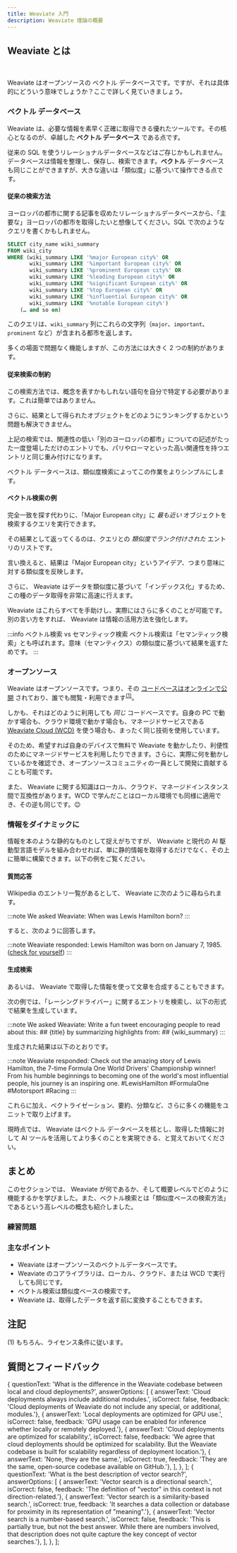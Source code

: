 ```yaml
---
title: Weaviate 入門
description: Weaviate 理論の概要
---
```


## <i class="fa-solid fa-square-chevron-right"></i> Weaviate とは


<ReactPlayer className="react-player" url='https://youtu.be/MQgm126pKkU' controls='true' />
<br/>

 Weaviate はオープンソースの ベクトル データベースです。ですが、それは具体的にどういう意味でしょうか？ここで詳しく見ていきましょう。

### <i class="fa-solid fa-chalkboard"></i> ベクトル データベース

 Weaviate は、必要な情報を素早く正確に取得できる優れたツールです。その核心となるのが、卓越した **ベクトル データベース** である点です。

従来の SQL を使うリレーショナルデータベースなどはご存じかもしれません。データベースは情報を整理し、保存し、検索できます。**ベクトル** データベースも同じことができますが、大きな違いは「類似度」に基づいて操作できる点です。

#### <i class="fa-solid fa-memo-pad"></i> 従来の検索方法

ヨーロッパの都市に関する記事を収めたリレーショナルデータベースから、「主要な」ヨーロッパの都市を取得したいと想像してください。SQL で次のようなクエリを書くかもしれません。

```sql
SELECT city_name wiki_summary
FROM wiki_city
WHERE (wiki_summary LIKE '%major European city%' OR
       wiki_summary LIKE '%important European city%' OR
       wiki_summary LIKE '%prominent European city%' OR
       wiki_summary LIKE '%leading European city%' OR
       wiki_summary LIKE '%significant European city%' OR
       wiki_summary LIKE '%top European city%' OR
       wiki_summary LIKE '%influential European city%' OR
       wiki_summary LIKE '%notable European city%')
    (… and so on)
```

このクエリは、`wiki_summary` 列にこれらの文字列（`major`、`important`、`prominent` など）が含まれる都市を返します。

多くの場面で問題なく機能しますが、この方法には大きく 2 つの制約があります。

#### <i class="fa-solid fa-memo-pad"></i> 従来検索の制約

この検索方法では、概念を表すかもしれない語句を自分で特定する必要があります。これは簡単ではありません。

さらに、結果として得られたオブジェクトをどのようにランキングするかという問題も解決できません。

上記の検索では、関連性の低い「別のヨーロッパの都市」についての記述がたった一度登場しただけのエントリでも、パリやローマといった高い関連性を持つエントリと同じ重み付けになります。

ベクトル データベースは、類似度検索によってこの作業をよりシンプルにします。

#### <i class="fa-solid fa-memo-pad"></i> ベクトル検索の例

完全一致を探す代わりに、「Major European city」に *最も近い* オブジェクトを検索するクエリを実行できます。

その結果として返ってくるのは、クエリとの *類似度でランク付けされた* エントリのリストです。

言い換えると、結果は「Major European city」というアイデア、つまり意味に対する類似度を反映します。

さらに、 Weaviate はデータを類似度に基づいて「インデックス化」するため、この種のデータ取得を非常に高速に行えます。

 Weaviate はこれらすべてを手助けし、実際にはさらに多くのことが可能です。別の言い方をすれば、 Weaviate は情報の活用方法を強化します。

:::info ベクトル検索 vs セマンティック検索
ベクトル検索は「セマンティック検索」とも呼ばれます。意味（セマンティクス）の類似度に基づいて結果を返すためです。
:::

### <i class="fa-solid fa-chalkboard"></i> オープンソース

 Weaviate はオープンソースです。つまり、その [コードベースはオンラインで公開](https://github.com/weaviate/weaviate) されており、誰でも閲覧・利用できます<sup>[(1)](#-notes)</sup>。

しかも、それはどのように利用しても *同じ* コードベースです。自身の PC で動かす場合も、クラウド環境で動かす場合も、マネージドサービスである [Weaviate Cloud (WCD)](https://console.weaviate.cloud/) を使う場合も、まったく同じ技術を使用しています。

そのため、希望すれば自身のデバイスで無料で Weaviate を動かしたり、利便性のためにマネージドサービスを利用したりできます。さらに、実際に何を動かしているかを確認でき、オープンソースコミュニティの一員として開発に貢献することも可能です。

また、 Weaviate に関する知識はローカル、クラウド、マネージドインスタンス間で互換性があります。WCD で学んだことはローカル環境でも同様に適用でき、その逆も同じです。😉

### <i class="fa-solid fa-chalkboard"></i> 情報をダイナミックに

情報を本のような静的なものとして捉えがちですが、 Weaviate と現代の AI 駆動型言語モデルを組み合わせれば、単に静的情報を取得するだけでなく、その上に簡単に構築できます。以下の例をご覧ください。

#### <i class="fa-solid fa-memo-pad"></i> 質問応答

Wikipedia のエントリ一覧があるとして、 Weaviate に次のように尋ねられます。

:::note We asked Weaviate:
When was Lewis Hamilton born?
:::

すると、次のように回答します。

:::note Weaviate responded:
Lewis Hamilton was born on January 7, 1985. ([check for yourself](https://en.wikipedia.org/wiki/Lewis_Hamilton))
:::

#### <i class="fa-solid fa-memo-pad"></i> 生成検索

あるいは、 Weaviate で取得した情報を使って文章を合成することもできます。

次の例では、「レーシングドライバー」に関するエントリを検索し、以下の形式で結果を生成しています。

:::note We asked Weaviate:
Write a fun tweet encouraging people to read about this: ## \{title} by summarizing highlights from: ## \{wiki_summary}
:::

生成された結果は以下のとおりです。

:::note Weaviate responded:
Check out the amazing story of Lewis Hamilton, the 7-time Formula One World Drivers' Championship winner! From his humble beginnings to becoming one of the world's most influential people, his journey is an inspiring one. #LewisHamilton #FormulaOne #Motorsport #Racing
:::

これらに加え、ベクトライゼーション、要約、分類など、さらに多くの機能をユニットで取り上げます。

現時点では、 Weaviate はベクトル データベースを核とし、取得した情報に対して AI ツールを活用してより多くのことを実現できる、と覚えておいてください。

## <i class="fa-solid fa-square-chevron-right"></i> まとめ

このセクションでは、 Weaviate が何であるか、そして概要レベルでどのように機能するかを学びました。また、ベクトル検索とは「類似度ベースの検索方法」であるという高レベルの概念も紹介しました。

### <i class="fa-solid fa-pen-to-square"></i> 練習問題

<Quiz questions={weaviateOpenSource} />

<Quiz questions={vectorSearchDefinition} />

<!-- Can you describe, in your own sentence, what vector search is?

:::warning TODO
Input box for user to put answer in and get back a similarity score & our definition?
- What is a vector search
- What is Weaviate
::: -->
### <i class="fa-solid fa-lightbulb-on"></i> 主なポイント

- Weaviate はオープンソースのベクトルデータベースです。  
- Weaviate のコアライブラリは、ローカル、クラウド、または WCD で実行しても同じです。  
- ベクトル検索は類似度ベースの検索です。  
- Weaviate は、取得したデータを返す前に変換することもできます。  

## <i class="fa-solid fa-square-chevron-right"></i> 注記

<a name="1"></a>(1) もちろん、ライセンス条件に従います。

## 質問とフィードバック


<DocsFeedback/>

  {
    questionText: 'What is the difference in the Weaviate codebase between local and cloud deployments?',
    answerOptions: [
      { answerText: 'Cloud deployments always include additional modules.', isCorrect: false, feedback: 'Cloud deployments of Weaviate do not include any special, or additional, modules.'},
      { answerText: 'Local deployments are optimized for GPU use.', isCorrect: false, feedback: 'GPU usage can be enabled for inference whether locally or remotely deployed.'},
      { answerText: 'Cloud deployments are optimized for scalability.', isCorrect: false, feedback: 'We agree that cloud deployments should be optimized for scalability. But the Weaviate codebase is built for scalability regardless of deployment location.'},
      { answerText: 'None, they are the same.', isCorrect: true, feedback: 'They are the same, open-source codebase available on GitHub.'},
    ],
  },
];
  {
    questionText: 'What is the best description of vector search?',
    answerOptions: [
      { answerText: 'Vector search is a directional search.', isCorrect: false, feedback: 'The definition of "vector" in this context is not direction-related.'},
      { answerText: 'Vector search is a similarity-based search.', isCorrect: true, feedback: 'It searches a data collection or database for proximity in its representation of "meaning".'},
      { answerText: 'Vector search is a number-based search.', isCorrect: false, feedback: 'This is partially true, but not the best answer. While there are numbers involved, that description does not quite capture the key concept of vector searches.'},
    ],
  },
];